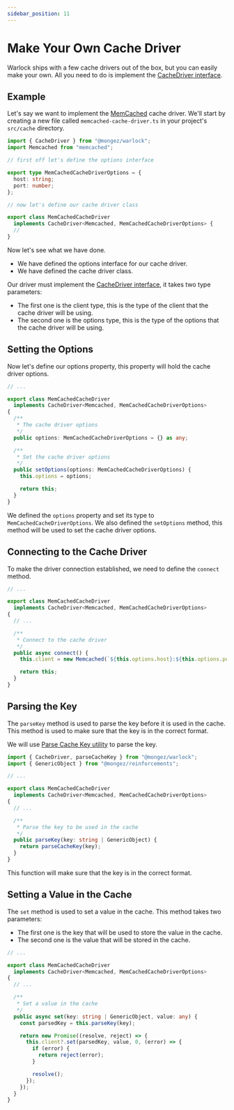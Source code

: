 ```yaml
---
sidebar_position: 11
---
```


# Make Your Own Cache Driver

Warlock ships with a few cache drivers out of the box, but you can easily make your own. All you need to do is implement the [CacheDriver interface](./cache-driver-interface).

## Example

Let's say we want to implement the [MemCached](https://memcached.org/) cache driver. We'll start by creating a new file called `memcached-cache-driver.ts` in your project's `src/cache` directory.

```ts
import { CacheDriver } from "@mongez/warlock";
import Memcached from "memcached";

// first off let's define the options interface

export type MemCachedCacheDriverOptions = {
  host: string;
  port: number;
};

// now let's define our cache driver class

export class MemCachedCacheDriver
  implements CacheDriver<Memcached, MemCachedCacheDriverOptions> {
  //
}
```

Now let's see what we have done.

- We have defined the options interface for our cache driver.
- We have defined the cache driver class.

Our driver must implement the [CacheDriver interface](./cache-driver-interface), it takes two type parameters:

- The first one is the client type, this is the type of the client that the cache driver will be using.
- The second one is the options type, this is the type of the options that the cache driver will be using.

## Setting the Options

Now let's define our options property, this property will hold the cache driver options.

```ts
// ...

export class MemCachedCacheDriver
  implements CacheDriver<Memcached, MemCachedCacheDriverOptions>
{
  /**
   * The cache driver options
   */
  public options: MemCachedCacheDriverOptions = {} as any;

  /**
   * Set the cache driver options
   */
  public setOptions(options: MemCachedCacheDriverOptions) {
    this.options = options;

    return this;
  }
}
```

We defined the `options` property and set its type to `MemCachedCacheDriverOptions`. We also defined the `setOptions` method, this method will be used to set the cache driver options.

## Connecting to the Cache Driver

To make the driver connection established, we need to define the `connect` method.

```ts
// ...

export class MemCachedCacheDriver
  implements CacheDriver<Memcached, MemCachedCacheDriverOptions>
{
  // ...

  /**
   * Connect to the cache driver
   */
  public async connect() {
    this.client = new Memcached(`${this.options.host}:${this.options.port}`);

    return this;
  }
}
```

## Parsing the Key

The `parseKey` method is used to parse the key before it is used in the cache. This method is used to make sure that the key is in the correct format.

We will use [Parse Cache Key utility](./utils#parse-cache-key) to parse the key.

```ts
import { CacheDriver, parseCacheKey } from "@mongez/warlock";
import { GenericObject } from "@mongez/reinforcements";

// ...

export class MemCachedCacheDriver
  implements CacheDriver<Memcached, MemCachedCacheDriverOptions>
{
  // ...

  /**
   * Parse the key to be used in the cache
   */
  public parseKey(key: string | GenericObject) {
    return parseCacheKey(key);
  }
}
```

This function will make sure that the key is in the correct format.

## Setting a Value in the Cache

The `set` method is used to set a value in the cache. This method takes two parameters:

- The first one is the key that will be used to store the value in the cache.
- The second one is the value that will be stored in the cache.

```ts
// ...

export class MemCachedCacheDriver
  implements CacheDriver<Memcached, MemCachedCacheDriverOptions>
{
  // ...

  /**
   * Set a value in the cache
   */
  public async set(key: string | GenericObject, value: any) {
    const parsedKey = this.parseKey(key);

    return new Promise((resolve, reject) => {
      this.client?.set(parsedKey, value, 0, (error) => {
        if (error) {
          return reject(error);
        }

        resolve();
      });
    });
  }
}
```
